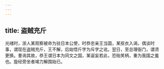 ```yaml
---
---
---
```

title: 盗贼充斤
---



光绪时，浙人某观察被命为驻日本公使，时恭忠亲王当国，某抠衣入谒，偶谈时事，谓现在盗贼充斤，王不解，后始悟斤字为斥字之讹。翌日，至总理衙门，谓须更换。羣询其故，恭王谓日本为同文之国，某诞妄若此，恐贻笑柄，重为我国之羞也。旋经旁坐者竭力解围始已。